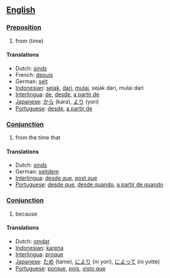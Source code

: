 ==[[English]]==
===[[Preposition]]===
# from (time)

====Translations====
*Dutch: [[sinds]]
*French: [[depuis]]
*German: [[seit]]
*[[Indonesian]]: [[sejak]], [[dari]], [[mulai]], sejak dari, mulai dari
*[[Interlingua]]: [[de]], [[desde]], [[a partir de]]
*[[Japanese]]: [[から]] (kara), [[より]] (yori)
*[[Portuguese]]: [[desde]], [[a partir de]]

===[[Conjunction]]===
# from the time that

====Translations====
*Dutch: [[sinds]]
*German: [[seitdem]]
*[[Interlingua]]: [[desde que]], [[post que]]
*[[Portuguese]]: [[desde que]], [[desde quando]], [[a partir de quando]]

===[[Conjunction]]===
# because

====Translations====
* Dutch: [[omdat]]
*[[Indonesian]]: [[karena]]
*[[Interlingua]]: [[proque]]
*[[Japanese]]: [[ため]] (tame), [[により]] (ni yori), [[によって]] (ni yotte)
*[[Portuguese]]: [[porque]], [[pois]], [[visto que]]